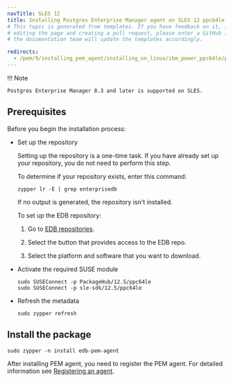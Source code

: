```yaml
---
navTitle: SLES 12
title: Installing Postgres Enterprise Manager agent on SLES 12 ppc64le
# This topic is generated from templates. If you have feedback on it, instead of
# editing the page and creating a pull request, please enter a GitHub issue and
# the documentation team will update the templates accordingly.

redirects:
  - /pem/9/installing_pem_agent/installing_on_linux/ibm_power_ppc64le/pem_agent_sles12_ppcle
---
```


!!! Note

    Postgres Enterprise Manager 8.3 and later is supported on SLES.

## Prerequisites

Before you begin the installation process:

- Set up the repository

  Setting up the repository is a one-time task. If you have already set up your repository, you do not need to perform this step.

  To determine if your repository exists, enter this command:

  `zypper lr -E | grep enterprisedb`

  If no output is generated, the repository isn't installed.

  To set up the EDB repository:

  1. Go to [EDB repositories](https://www.enterprisedb.com/repos-downloads).

  1. Select the button that provides access to the EDB repo.

  1. Select the platform and software that you want to download.

- Activate the required SUSE module
  ```shell
  sudo SUSEConnect -p PackageHub/12.5/ppc64le
  sudo SUSEConnect -p sle-sdk/12.5/ppc64le

  ```
- Refresh the metadata
  ```shell
  sudo zypper refresh
  ```

## Install the package

```shell
sudo zypper -n install edb-pem-agent
```

After installing PEM agent, you need to register the PEM agent. For detailed information see [Registering an agent](../../registering_agent/).
